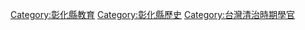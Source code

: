 [[Category:彰化縣教育|Category:彰化縣教育]]
[[Category:彰化縣歷史|Category:彰化縣歷史]]
[[Category:台灣清治時期學官|Category:台灣清治時期學官]]